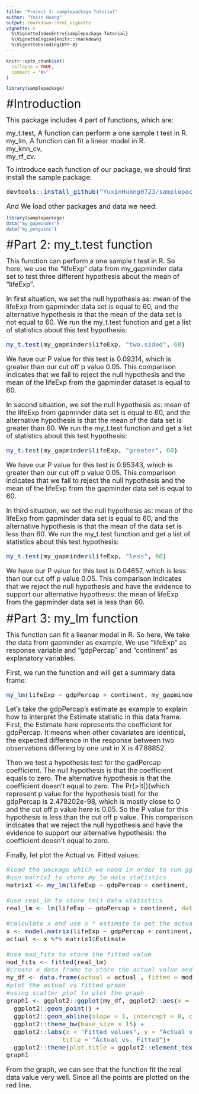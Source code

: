 ```yaml
---
title: "Project 3: samplepackage Tutorial"
author: "Yuxin Huang"
output: rmarkdown::html_vignette
vignette: >
  %\VignetteIndexEntry{samplepackage Tutorial}
  %\VignetteEngine{knitr::rmarkdown}
  %\VignetteEncoding{UTF-8}
---
```


 

```r
knitr::opts_chunk$set(
  collapse = TRUE,
  comment = "#>"
)
```

```r
library(samplepackage)
```

<font size="6"> #Introduction </font>



<font size="4"> This package includes 4 part of functions, which are:\

my_t.test, A function can perform a one sample t test in R.\
my_lm, A function can fit a linear model in R.\
my_knn_cv,\
my_rf_cv.\
</font>


<font size="4">To introduce each function of our package, we should first install the sample package:
```r
devtools::install_github("YuxinHuang0723/samplepackage")
```


And We load other packages and data we need:</font>
```r
library(samplepackage)
data("my_gapminder")
data("my_penguins")
```

<font size="6">#Part 2: my_t.test function</font>


<font size="4">This function can perform a one sample t test in R. So here, we use the "lifeExp" data from my_gapminder data set to test three different hypothesis about the mean of "lifeExp".



In first situation, we set the null hypothesis as: mean of the lifeExp from gapminder data set is equal to 60, and the alternative hypothesis is that the mean of the data set is not equal to 60. We run the my_t.test function and get a list of statistics about this test hypothesis:
```r
my_t.test(my_gapminder$lifeExp, "two.sided", 60)
```
We have our P value for this test is 0.09314, which is greater than our cut off p value 0.05. This comparison indicates that we fail to reject the null hypothesis and the mean of the lifeExp from the gapminder dataset is equal to 60. 



In second situation, we set the null hypothesis as: mean of the lifeExp from gapminder data set is equal to 60, and the alternative hypothesis is that the mean of the data set is greater than 60. We run the my_t.test function and get a list of statistics about this test hypothesis:
```r
my_t.test(my_gapminder$lifeExp, "greater", 60)
```
We have our P value for this test is 0.95343, which is greater than our cut off p value 0.05. This comparison indicates that we fail to reject the null hypothesis and the mean of the lifeExp from the gapminder data set is equal to 60.


In third situation, we set the null hypothesis as: mean of the lifeExp from gapminder data set is equal to 60, and the alternative hypothesis is that the mean of the data set is less than 60. We run the my_t.test function and get a list of statistics about this test hypothesis:
```r
my_t.test(my_gapminder$lifeExp, "less", 60)
```
We have our P value for this test is 0.04657, which is less than our cut off p value 0.05. This comparison indicates that we reject the null hypothesis and have the evidence to support our alternative hypothesis: the mean of lifeExp from the gapminder data set is less than 60.</font>


<font size="6">#Part 3: my_lm function</font>

<font size="4">This function can fit a lieaner model in R. So here, We take the data from gapminder as example. We use "lifeExp" as response variable and "gdpPercap" and "continent" as explanatory variables. 

First, we run the function and will get a summary data frame:
```r
my_lm(lifeExp ~ gdpPercap + continent, my_gapminder)
```

Let's take the gdpPercap's estimate as example to explain how to interpret the Estimate statistic in this data frame. First, the Estimate here represents the coefficient for gdpPercap. It means when other covariates are identical, the expected difference in the response between two observations differing by one unit in X is 47.88852.

Then we test a hypothesis test for the gadPercap coefficient. The null hypothesis is that the coefficient equals to zero. The alternative hypothesis is that the coefficient doesn't equal to zero. The Pr(>|t|)(which represent p value for the hypothesis test) for the gdpPercap is 2.478202e-98, which is mostly close to 0 and the cut off p value here is 0.05. So the P value for this hypothesis is less than the cut off p value. This comparison indicates that we reject the null hypothesis and have the evidence to support our alternative hypothesis: the coefficient doesn't equal to zero.

Finally, let plot the  Actual vs. Fitted values:
```r
#load the package which we need in order to run ggplot
#use matrix1 to store my_lm data statistics
matrix1 <- my_lm(lifeExp ~ gdpPercap + continent, my_gapminder)

#use real_lm to store lm() data statistics
real_lm <- lm(lifeExp ~ gdpPercap + continent, data = my_gapminder)

#calculate x and use x * estimate to get the actual value
x <- model.matrix(lifeExp ~ gdpPercap + continent, data = my_gapminder)
actual <- x %*% matrix1$Estimate

#use mod_fits to store the fitted value
mod_fits <- fitted(real_lm)
#create a data frame to store the actual value and fitted value
my_df <- data.frame(actual = actual , fitted = mod_fits)
#plot the actual vs fitted graph 
#using scatter plot to plot the graph 
graph1 <- ggplot2::ggplot(my_df, ggplot2::aes(x = fitted, y = actual)) +
  ggplot2::geom_point() +
  ggplot2::geom_abline(slope = 1, intercept = 0, col = "red", lty = 2) + 
  ggplot2::theme_bw(base_size = 15) +
  ggplot2::labs(x = "Fitted values", y = "Actual values", 
               title = "Actual vs. Fitted")+
  ggplot2::theme(plot.title = ggplot2::element_text(hjust = 0.5))
graph1
```

From the graph, we can see that the function fit the real data value very well. Since all the points are plotted on the red line. </font>

